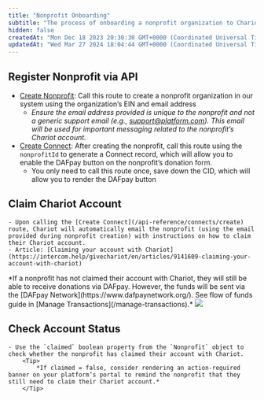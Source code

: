 ```yaml
---
title: "Nonprofit Onboarding"
subtitle: "The process of onboarding a nonprofit organization to Chariot"
hidden: false
createdAt: "Mon Dec 18 2023 20:30:30 GMT+0000 (Coordinated Universal Time)"
updatedAt: "Wed Mar 27 2024 18:04:44 GMT+0000 (Coordinated Universal Time)"
---
```


## Register Nonprofit via API

- [Create Nonprofit](/api-reference/nonprofits/create): Call this route to create a nonprofit organization in our system using the organization’s EIN and email address
    - *Ensure the email address provided is unique to the nonprofit and not a generic support email (e.g., support@platform.com). This email will be used for important messaging related to the nonprofit’s Chariot account.*
- [Create Connect](/api-reference/connects/create): After creating the nonprofit, call this route using the `nonprofitId` to generate a Connect record, which will allow you to enable the DAFpay button on the nonprofit’s donation form.
    - You only need to call this route once, save down the CID, which will allow you to render the DAFpay button

## Claim Chariot Account
    - Upon calling the [Create Connect](/api-reference/connects/create) route, Chariot will automatically email the nonprofit (using the email provided during nonprofit creation) with instructions on how to claim their Chariot account.
    - Article: [Claiming your account with Chariot](https://intercom.help/givechariot/en/articles/9141609-claiming-your-account-with-chariot)

<Note>
*If a nonprofit has not claimed their account with Chariot, they will still be able to receive donations via DAFpay.
However, the funds will be sent via the [DAFpay Network](https://www.dafpaynetwork.org/).
See flow of funds guide in [Manage Transactions](/manage-transactions).*
</Note>

<Frame caption="Claim account email from Chariot">
    <img src='../../images/claim-account-reference-gb.png' />
</Frame>

## Check Account Status
    - Use the `claimed` boolean property from the `Nonprofit` object to check whether the nonprofit has claimed their account with Chariot.
        <Tip>
            *If claimed = false, consider rendering an action-required banner on your platform’s portal to remind the nonprofit that they still need to claim their Chariot account.*
        </Tip>

